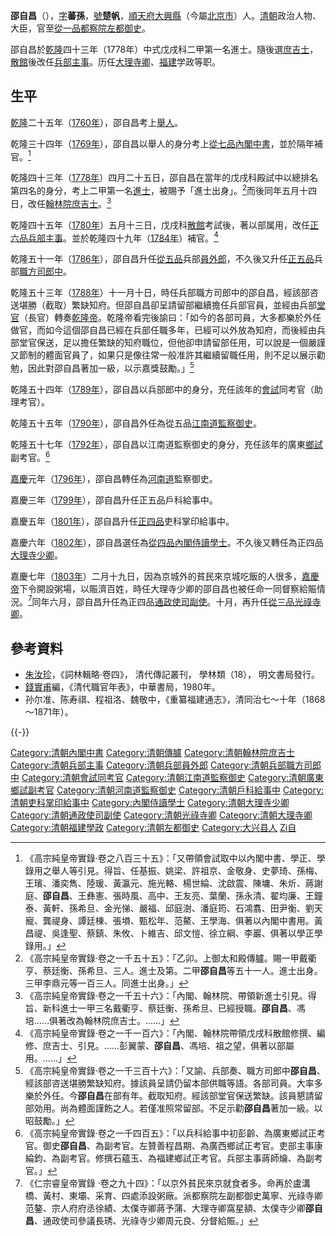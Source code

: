 {{東亞男性歷史人物
|名稱 =邵自昌
|身份 =
|國家 =[[清朝|清朝]]
|時代 =[[清代|清代]]中期
|主君 =[[清高宗|清高宗]]→[[清仁宗|清仁宗]]
|屆數 =
|最高職務 =大清[[都察院|都察院]][[左都御史|左都御史]]
|前任 = 
|繼任 = 
|圖片名稱 =
|圖片大小 =
|圖片說明 =
|氏 =
|姓 =[[邵姓|邵姓]]
|穆坤= <!--清代八旗满洲人物专用-->
|名 =自昌
|姓名 =
|羅馬拼音 =
|假名 = <!--日本、琉球人用-->
|諺文 = <!--朝鮮、韓國人用-->
|字 =蕃孫
|號=楚帆
|名乘 = <!--琉球士族用-->
|官職 =
|封爵 =
|封號 =
|位階 =
|御稱號 = <!--日本皇族之稱號-->
|宮號1 = <!--日本皇族之宮號-->
|宮號2 = <!--朝鮮王族之宮號-->
|封地 =
|神號 =
|尊號 =
|族裔 = [[漢族|漢族]]
|信仰 = <!--指的是宗教信仰-->
|旗籍 = <!--清代八旗人物专用-->
|氏族 =
|籍貫 =[[直隸省|直隸省]][[順天府|順天府]][[大兴县_(金朝)|大興縣]]（今[[北京市|北京市]][[東城區|東城區]]）人
|本貫 = <!--朝鮮人用-->
|世居地= <!--清代八旗人物专用-->
|世居地/穆坤= <!--专门用于清代八旗满洲人物世居地和穆坤相同时-->
|祖籍 =
|本籍 =
|出身地 =
|府邸 =
|世系 = 
|初名 =
|乳名 = <!--日本、朝鮮、琉球以外人物用-->
|幼名 = <!--日本人用-->
|兒名 = <!--朝鮮人用-->
|童名 = <!--琉球人用-->
|小字 =
|別名 =
|法號 =
|院號 =
|其他名號 =
|出生日期 =清朝[[清高宗|高宗]][[乾隆|乾隆]]年間
|出生地點 =
|婚年 =
|逝世日期 =清朝[[清仁宗|仁宗]][[嘉慶|嘉慶]]十八年（[[1813年|1813年]]）
|逝世地點 =
|在位年代 =
|廟號 =
|諡號 =
|墓葬 =
|祠廟 =
|父親 =
|嫡母 =
|母親 =
|繼父=
|繼母=
|養父=
|養母=
|猶父= <!--日本人用-->
|烏帽子親= <!--日本人、琉球人用-->
|元配 =
|正室 =
|妻 =
|繼室 =
|平妻 =
|側室 =
|元配之父 =
|元配之嫡母 =
|元配之母 =
|正室之父 =
|正室之嫡母 =
|正室之母 =
|妻之父 =
|妻之嫡母 =
|妻之母 =
|繼室之父 =
|繼室之嫡母 =
|繼室之母 =
|平妻之父 =
|平妻之嫡母 =
|平妻之母 =
|兄弟 =
|姊妹 =
|嫡兄弟 =
|嫡姊妹 =
|庶兄弟 =
|庶姊妹 =
|同胞兄弟 =
|同胞姊妹 =
|異母兄弟 =
|異母姊妹 =
|異父兄弟 =
|異父姊妹 =
|繼兄弟 =
|繼姊妹 =
|子 =
|女 =
|嫡子 =
|嫡女 =
|庶子 =
|庶女 =
|養子 =
|養女 =
|猶子 = <!--日本人用-->
|婿養子 = <!--日本人用-->
|烏帽子子 = <!--日本人用-->
|繼子 =
|繼女 =
|其他親屬 =
|出身 = <!---此处指科举出身--->乾隆二十五年（1760年）[[舉人|舉人]]<br>乾隆四十三年（1778年）二甲一名[[進士|進士]]
|功名 = 
|經歷 =
|著作 =《世麟堂詩》
|注釋 =
}}
'''邵自昌'''（{{bd|?||1813年|}}），[[表字|字]]'''蕃孫'''，[[號|號]]'''楚帆'''，[[順天府|順天府]][[大兴县_(金朝)|大興縣]]（今屬[[北京市|北京市]]）人。[[清朝|清朝]]政治人物、大臣，官至[[從一品|從一品]][[都察院|都察院]][[左都御史|左都御史]]。

邵自昌於[[乾隆|乾隆]]四十三年（1778年）中式戊戌科二甲第一名進士。隨後選[[庶吉士|庶吉士]]，[[散館|散館]]後改任[[兵部|兵部]][[主事|主事]]。历任[[大理寺卿|大理寺卿]]、[[福建|福建]]学政等职。

==生平==
[[乾隆|乾隆]]二十五年（[[1760年|1760年]]），邵自昌考上[[舉人|舉人]]。

乾隆三十四年（[[1769年|1769年]]），邵自昌以舉人的身分考上[[從七品|從七品]][[內閣中書|內閣中書]]，並於隔年補官。<ref>《高宗純皇帝實錄·卷之八百三十五》：「又帶領會試取中以內閣中書、學正、學錄用之舉人等引見。得旨、任基振、姚梁、許祖京、金敬身、史夢琦、孫梅、王璸、潘奕雋、陸瑗、黃瀛元、施光輅、楊世綸、沈啟震、陳墉、朱炘、蔣謝庭、'''邵自昌'''、王彝憲、張時風、高中、王友亮、葉蘭、孫永清、翟均廉、王鐘泰、黃軒、孫希旦、金光悌、嚴福、邱庭澍、潘庭筠、石鴻翥、田尹衡、劉天寵、龔禔身、譚廷棟、張塤、甄松年、范鰲、王學海、俱著以內閣中書用。黃昌禔、吳逢聖、蔡鎮、朱攸、卜維吉、邱文愷、徐立綱、李巖、俱著以學正學錄用。」</ref>

乾隆四十三年（[[1778年|1778年]]）四月二十五日，邵自昌在當年的戊戌科殿試中以總排名第四名的身分，考上二甲第一名[[進士|進士]]，被賜予「進士出身」。<ref>《高宗純皇帝實錄·卷之一千五十五》：「乙卯。上御太和殿傳臚。賜一甲戴衢亨、蔡廷衡、孫希旦、三人。進士及第。二甲'''邵自昌'''等五十一人。進士出身。三甲李鼎元等一百三人。同進士出身。」</ref>而後同年五月十四日，改任[[翰林院|翰林院]][[庶吉士|庶吉士]]。<ref>《高宗純皇帝實錄·卷之一千五十六》：「內閣、翰林院、帶領新進士引見。得旨、新科進士一甲三名戴衢亨、蔡廷衡、孫希旦、已經授職。'''邵自昌'''、馮培……俱著改為翰林院庶吉士。……」</ref>

乾隆四十五年（[[1780年|1780年]]）五月十三日，戊戌科[[散館|散館]]考試後，著以部属用，改任[[正六品|正六品]][[兵部|兵部]][[主事|主事]]。並於乾隆四十九年（[[1784年|1784年]]）補官。<ref>《高宗純皇帝實錄·卷之一千一百六》：「內閣、翰林院帶領戊戌科散館修撰、編修、庶吉士、引見。……彭翼蒙、'''邵自昌'''、馮培、祖之望，俱著以部屬用。……」</ref>

乾隆五十一年（[[1786年|1786年]]），邵自昌升任[[從五品|從五品]]兵部[[員外郎|員外郎]]，不久後又升任[[正五品|正五品]]兵部[[職方司|職方司]][[郎中_(官職)|郎中]]。

乾隆五十三年（[[1788年|1788年]]）十一月十日，時任兵部職方司郎中的邵自昌，經該部咨送堪勝（截取）繁缺知府。但邵自昌卻呈請留部繼續擔任兵部官員，並經由兵部[[堂官|堂官]]（長官）轉奏[[乾隆帝|乾隆帝]]。乾隆帝看完後諭曰：「如今的各部司員，大多都樂於外任做官，而如今這個邵自昌已經在兵部任職多年，已經可以外放為知府，而後經由兵部堂官保送，足以擔任繁缺的知府職位，但他卻申請留部任用，可以說是一個嚴謹又節制的體面官員了，如果只是像往常一般准許其繼續留職任用，則不足以展示勸勉，因此對邵自昌著加一級，以示嘉獎鼓勵。」<ref>《高宗純皇帝實錄·卷之一千三百十六》：「又諭、兵部奏、職方司郎中'''邵自昌'''、經該部咨送堪勝繁缺知府。據該員呈請仍留本部供職等語。各部司員。大率多樂於外任。今'''邵自昌'''在部有年。截取知府。經該部堂官保送繁缺。該員懇請留部効用。尚為體面謹飭之人。若僅准照常留部。不足示勸'''邵自昌'''著加一級。以昭鼓勵。」</ref>

乾隆五十四年（[[1789年|1789年]]），邵自昌以兵部郎中的身分，充任該年的[[會試|會試]]同考官（助理考官）。

乾隆五十五年（[[1790年|1790年]]），邵自昌外任為從五品[[江南道|江南道]][[監察御史|監察御史]]。

乾隆五十七年（[[1792年|1792年]]），邵自昌以江南道監察御史的身分，充任該年的廣東[[鄉試|鄉試]]副考官。<ref>《高宗純皇帝實錄·卷之一千四百五》：「以兵科給事中初彭齡、為廣東鄉試正考官。御史'''邵自昌'''、為副考官。左贊善程昌期、為廣西鄉試正考官。吏部主事康綸鈞、為副考官。修撰石蘊玉、為福建鄉試正考官。兵部主事蔣師爚、為副考官。」</ref>

[[嘉慶|嘉慶]]元年（[[1796年|1796年]]），邵自昌轉任為[[河南道|河南道]]監察御史。

嘉慶三年（[[1799年|1799年]]），邵自昌升任正五品戶科給事中。

嘉慶五年（[[1801年|1801年]]），邵自昌升任[[正四品|正四品]]吏科掌印給事中。

嘉慶六年（[[1802年|1802年]]），邵自昌選任為[[從四品|從四品]][[內閣侍讀學士|內閣侍讀學士]]。不久後又轉任為正四品[[大理寺|大理寺]][[少卿|少卿]]。

嘉慶七年（[[1803年|1803年]]）二月十九日，因為京城外的貧民來京城吃飯的人很多，[[嘉慶帝|嘉慶帝]]下令開設粥場，以賑濟百姓，時任大理寺少卿的邵自昌也被任命一同督察給賑情況。<ref>《仁宗睿皇帝實錄 ·卷之九十四》：「以京外貧民來京就食者多。命再於盧溝橋、黃村、東壩、采育、四處添設粥廠。派都察院左副都御史萬寧、光祿寺卿范鏊、宗人府府丞徐績、太僕寺卿蔣予蒲、大理寺卿窩星額、太僕寺少卿'''邵自昌'''、通政使司參議長琇、光祿寺少卿周元良、分督給賑。」</ref>同年六月，邵自昌升任為正四品[[通政使司副使|通政使司副使]]。十月，再升任[[從三品|從三品]][[光祿寺卿|光祿寺卿]]。

==參考資料==
*[[朱汝珍|朱汝珍]]，《詞林輯略·卷四》， 清代傳記叢刊， 學林類（18）， 明文書局發行。
*[[錢實甫|錢實甫]]編，《清代職官年表》，中華書局，1980年。
*孙尔准、陈寿祺、程祖洛、魏敬中，《重纂福建通志》，清同治七～十年（1868～1871年）。
{{Reflist}}

{{-}}
{{start box}}
{{s-off}}
{{s-before|[[恩普|恩普]]}}
{{s-title|[[清朝福建學政列表|提督福建學政]]|<small>嘉慶九年八月初八甲子（1804年9月11日）任<br>嘉慶十一年十月初一甲申（1806年11月20日）召還</small>}}
{{s-after|[[葉紹本|葉紹本]]}}
{{end box}}

{{乾隆四十三年戊戌科殿試金榜}}
{{DEFAULTSORT:Shao邵}}
[[Category:清朝內閣中書|Category:清朝內閣中書]]
[[Category:清朝傳臚|Category:清朝傳臚]]
[[Category:清朝翰林院庶吉士|Category:清朝翰林院庶吉士]]
[[Category:清朝兵部主事|Category:清朝兵部主事]]
[[Category:清朝兵部員外郎|Category:清朝兵部員外郎]]
[[Category:清朝兵部職方司郎中|Category:清朝兵部職方司郎中]]
[[Category:清朝會試同考官|Category:清朝會試同考官]]
[[Category:清朝江南道監察御史|Category:清朝江南道監察御史]]
[[Category:清朝廣東鄉試副考官|Category:清朝廣東鄉試副考官]]
[[Category:清朝河南道監察御史|Category:清朝河南道監察御史]]
[[Category:清朝戶科給事中|Category:清朝戶科給事中]]
[[Category:清朝吏科掌印給事中|Category:清朝吏科掌印給事中]]
[[Category:內閣侍讀學士|Category:內閣侍讀學士]]
[[Category:清朝大理寺少卿|Category:清朝大理寺少卿]]
[[Category:清朝通政使司副使|Category:清朝通政使司副使]]
[[Category:清朝光祿寺卿|Category:清朝光祿寺卿]]
[[Category:清朝大理寺卿|Category:清朝大理寺卿]]
[[Category:清朝福建學政|Category:清朝福建學政]]
[[Category:清朝左都御史|Category:清朝左都御史]]
[[Category:大兴县人|Category:大兴县人]]
[[Category:邵姓|Zi自]]